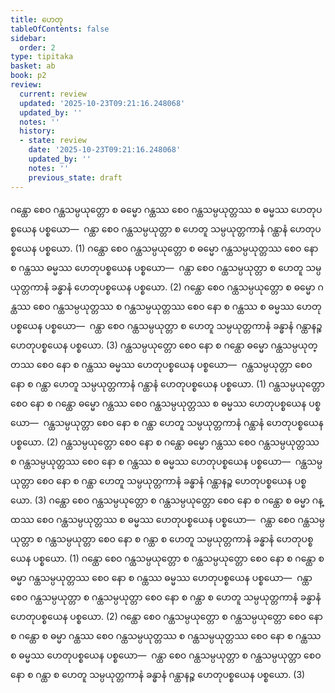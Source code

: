 ```yaml
---
title: ဟေတု
tableOfContents: false
sidebar:
  order: 2
type: tipitaka
basket: ab
book: p2
review:
  current: review
  updated: '2025-10-23T09:21:16.248068'
  updated_by: ''
  notes: ''
  history:
  - state: review
    date: '2025-10-23T09:21:16.248068'
    updated_by: ''
    notes: ''
    previous_state: draft
---
```



<ReviewStatus review={frontmatter.review} showDetails={true} />

<HypothesisAnnotation frontmatter={frontmatter} />

<DynamicBreadcrumb />

<Division number="112" book="p2" e="ch" v="38" p="251">

<Paragraph number="1868" book="p2">
ဂန္ထော စေဝ ဂန္ထသမ္ပယုတ္တော စ ဓမ္မော ဂန္ထဿ စေဝ ဂန္ထသမ္ပယုတ္တဿ စ ဓမ္မဿ ဟေတုပစ္စယေန ပစ္စယော—  ဂန္ထာ စေဝ ဂန္ထသမ္ပယုတ္တာ စ ဟေတူ သမ္ပယုတ္တကာနံ ဂန္ထာနံ ဟေတုပစ္စယေန ပစ္စယော. (1)
</Paragraph>

<Paragraph number="1869" book="p2">
ဂန္ထော စေဝ ဂန္ထသမ္ပယုတ္တော စ ဓမ္မော ဂန္ထသမ္ပယုတ္တဿ စေဝ နော စ ဂန္ထဿ ဓမ္မဿ ဟေတုပစ္စယေန ပစ္စယော—  ဂန္ထာ စေဝ ဂန္ထသမ္ပယုတ္တာ စ ဟေတူ သမ္ပယုတ္တကာနံ ခန္ဓာနံ ဟေတုပစ္စယေန ပစ္စယော. (2)
</Paragraph>

<Paragraph number="1870" book="p2">
ဂန္ထော စေဝ ဂန္ထသမ္ပယုတ္တော စ ဓမ္မော ဂန္ထဿ စေဝ ဂန္ထသမ္ပယုတ္တဿ စ ဂန္ထသမ္ပယုတ္တဿ စေဝ နော စ ဂန္ထဿ စ ဓမ္မဿ ဟေတုပစ္စယေန ပစ္စယော—  ဂန္ထာ စေဝ ဂန္ထသမ္ပယုတ္တာ စ ဟေတူ သမ္ပယုတ္တကာနံ ခန္ဓာနံ ဂန္ထာနဉ္စ ဟေတုပစ္စယေန ပစ္စယော. (3)
</Paragraph>

</Division>
<Division number="113" book="p2" e="ch" v="38" p="251">

<Paragraph number="1871" book="p2">
ဂန္ထသမ္ပယုတ္တော စေဝ နော စ ဂန္ထော ဓမ္မော ဂန္ထသမ္ပယုတ္တဿ စေဝ နော စ ဂန္ထဿ ဓမ္မဿ ဟေတုပစ္စယေန ပစ္စယော—  ဂန္ထသမ္ပယုတ္တာ စေဝ နော စ ဂန္ထာ ဟေတူ သမ္ပယုတ္တကာနံ ဂန္ထာနံ ဟေတုပစ္စယေန ပစ္စယော. (1)
</Paragraph>

<Paragraph number="1872" book="p2">
ဂန္ထသမ္ပယုတ္တော စေဝ နော စ ဂန္ထော ဓမ္မော ဂန္ထဿ စေဝ ဂန္ထသမ္ပယုတ္တဿ စ ဓမ္မဿ ဟေတုပစ္စယေန ပစ္စယော—  ဂန္ထသမ္ပယုတ္တာ စေဝ နော စ ဂန္ထာ ဟေတူ သမ္ပယုတ္တကာနံ ဂန္ထာနံ ဟေတုပစ္စယေန ပစ္စယော. (2)
</Paragraph>

<Paragraph number="1873" book="p2">
ဂန္ထသမ္ပယုတ္တော စေဝ နော စ ဂန္ထော ဓမ္မော ဂန္ထဿ စေဝ ဂန္ထသမ္ပယုတ္တဿ စ ဂန္ထသမ္ပယုတ္တဿ စေဝ နော စ ဂန္ထဿ စ ဓမ္မဿ ဟေတုပစ္စယေန ပစ္စယော—  ဂန္ထသမ္ပယုတ္တာ စေဝ နော စ ဂန္ထာ ဟေတူ သမ္ပယုတ္တကာနံ ခန္ဓာနံ ဂန္ထာနဉ္စ ဟေတုပစ္စယေန ပစ္စယော. (3)
</Paragraph>

</Division>
<Division number="114" book="p2" e="ch" v="38" p="251">

<Paragraph number="1874" book="p2">
ဂန္ထော စေဝ ဂန္ထသမ္ပယုတ္တော စ ဂန္ထသမ္ပယုတ္တော စေဝ နော စ ဂန္ထော စ ဓမ္မာ ဂန္ထဿ စေဝ ဂန္ထသမ္ပယုတ္တဿ စ ဓမ္မဿ ဟေတုပစ္စယေန ပစ္စယော—  ဂန္ထာ စေဝ ဂန္ထသမ္ပယုတ္တာ စ ဂန္ထသမ္ပယုတ္တာ စေဝ နော စ ဂန္ထာ စ ဟေတူ သမ္ပယုတ္တကာနံ ခန္ဓာနံ ဟေတုပစ္စယေန ပစ္စယော. (1)
</Paragraph>

<Paragraph number="1875" book="p2">
ဂန္ထော စေဝ ဂန္ထသမ္ပယုတ္တော စ ဂန္ထသမ္ပယုတ္တော စေဝ နော စ ဂန္ထော စ ဓမ္မာ ဂန္ထသမ္ပယုတ္တဿ စေဝ နော စ ဂန္ထဿ ဓမ္မဿ ဟေတုပစ္စယေန ပစ္စယော—  ဂန္ထာ စေဝ ဂန္ထသမ္ပယုတ္တာ စ ဂန္ထသမ္ပယုတ္တာ စေဝ နော စ ဂန္ထာ စ ဟေတူ သမ္ပယုတ္တကာနံ ခန္ဓာနံ ဟေတုပစ္စယေန ပစ္စယော. (2)
</Paragraph>

<Paragraph number="1876" book="p2">
ဂန္ထော စေဝ ဂန္ထသမ္ပယုတ္တော စ ဂန္ထသမ္ပယုတ္တော စေဝ နော စ ဂန္ထော စ ဓမ္မာ ဂန္ထဿ စေဝ ဂန္ထသမ္ပယုတ္တဿ စ ဂန္ထသမ္ပယုတ္တဿ စေဝ နော စ ဂန္ထဿ စ ဓမ္မဿ ဟေတုပစ္စယေန ပစ္စယော—  ဂန္ထာ စေဝ ဂန္ထသမ္ပယုတ္တာ စ ဂန္ထသမ္ပယုတ္တာ စေဝ နော စ ဂန္ထာ စ ဟေတူ သမ္ပယုတ္တကာနံ ခန္ဓာနံ ဂန္ထာနဉ္စ ဟေတုပစ္စယေန ပစ္စယော. (3)
</Paragraph>
</Division>